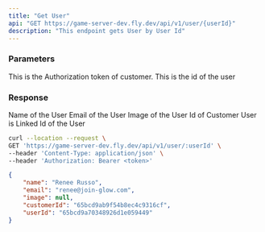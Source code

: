 ```yaml
---
title: "Get User"
api: "GET https://game-server-dev.fly.dev/api/v1/user/{userId}"
description: "This endpoint gets User by User Id"
---
```

### Parameters
<ParamField header="Authorization" type="string" required>
  This is the Authorization token of customer.
</ParamField>
<ParamField path="userId" type="string" required>
  This is the id of the user
</ParamField>

### Response

<ResponseField name="name" type="string">
  Name of the User
</ResponseField>

<ResponseField name="email" type="string">
  Email of the User
</ResponseField>

<ResponseField name="image" type="string">
  Image of the User
</ResponseField>

<ResponseField name="customerId" type="string">
  Id of Customer User is Linked
</ResponseField>

<ResponseField name="userId" type="string">
  Id of the User
</ResponseField>

<RequestExample>

```bash Example Request
curl --location --request \
GET 'https://game-server-dev.fly.dev/api/v1/user/:userId' \
--header 'Content-Type: application/json' \
--header 'Authorization: Bearer <token>'
```

</RequestExample>

<ResponseExample>

```json Response
{
    "name": "Renee Russo",
    "email": "renee@join-glow.com",
    "image": null,
    "customerId": "65bcd9ab9f54b8ec4c9316cf",
    "userId": "65bcd9a70348926d1e059449"
}
```

</ResponseExample>
